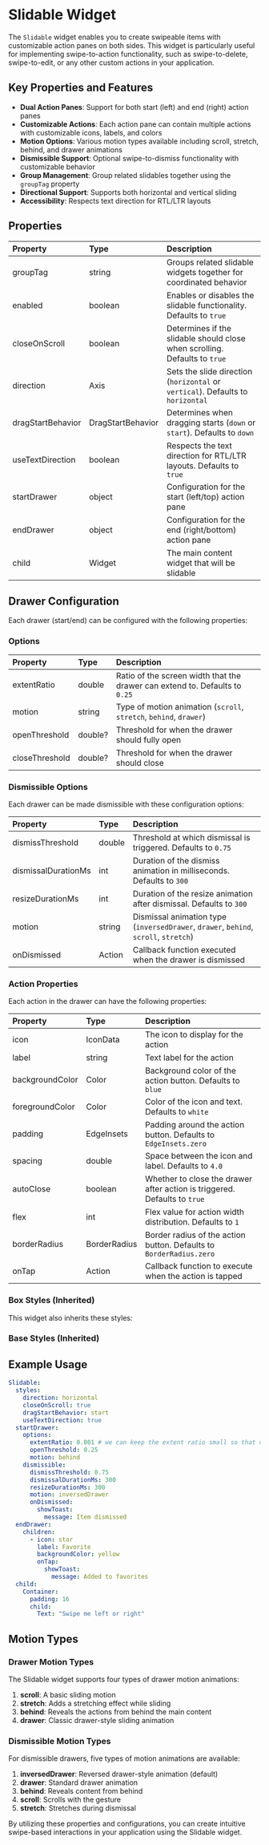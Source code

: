 
# Slidable Widget

The `Slidable` widget enables you to create swipeable items with customizable action panes on both sides. This widget is particularly useful for implementing swipe-to-action functionality, such as swipe-to-delete, swipe-to-edit, or any other custom actions in your application.

## Key Properties and Features

- **Dual Action Panes**: Support for both start (left) and end (right) action panes
- **Customizable Actions**: Each action pane can contain multiple actions with customizable icons, labels, and colors
- **Motion Options**: Various motion types available including scroll, stretch, behind, and drawer animations
- **Dismissible Support**: Optional swipe-to-dismiss functionality with customizable behavior
- **Group Management**: Group related slidables together using the `groupTag` property
- **Directional Support**: Supports both horizontal and vertical sliding
- **Accessibility**: Respects text direction for RTL/LTR layouts

<EnsemblePreview
  appId="e24402cb-75e2-404c-866c-29e6c3dd7992"
  screenId="hDUEQtsqHbuLoegWoyDR"
  height="700px"
/>

## Properties

| Property           | Type              | Description                                                                                     |
| :---------------- | :---------------- | :---------------------------------------------------------------------------------------------- |
| groupTag          | string            | Groups related slidable widgets together for coordinated behavior                               |
| enabled           | boolean           | Enables or disables the slidable functionality. Defaults to `true`                              |
| closeOnScroll     | boolean           | Determines if the slidable should close when scrolling. Defaults to `true`                      |
| direction         | Axis              | Sets the slide direction (`horizontal` or `vertical`). Defaults to `horizontal`                  |
| dragStartBehavior | DragStartBehavior | Determines when dragging starts (`down` or `start`). Defaults to `down`                        |
| useTextDirection  | boolean           | Respects the text direction for RTL/LTR layouts. Defaults to `true`                            |
| startDrawer       | object            | Configuration for the start (left/top) action pane                                              |
| endDrawer         | object            | Configuration for the end (right/bottom) action pane                                            |
| child            | Widget            | The main content widget that will be slidable                                                   |

## Drawer Configuration

Each drawer (start/end) can be configured with the following properties:

### Options

| Property       | Type    | Description                                                                |
| :------------ | :------ | :------------------------------------------------------------------------- |
| extentRatio   | double  | Ratio of the screen width that the drawer can extend to. Defaults to `0.25` |
| motion        | string  | Type of motion animation (`scroll`, `stretch`, `behind`, `drawer`)         |
| openThreshold | double? | Threshold for when the drawer should fully open                            |
| closeThreshold| double? | Threshold for when the drawer should close                                 |

### Dismissible Options

Each drawer can be made dismissible with these configuration options:

| Property            | Type     | Description                                                                |
| :----------------- | :------- | :------------------------------------------------------------------------- |
| dismissThreshold   | double   | Threshold at which dismissal is triggered. Defaults to `0.75`              |
| dismissalDurationMs| int      | Duration of the dismiss animation in milliseconds. Defaults to `300`       |
| resizeDurationMs   | int      | Duration of the resize animation after dismissal. Defaults to `300`        |
| motion             | string   | Dismissal animation type (`inversedDrawer`, `drawer`, `behind`, `scroll`, `stretch`) |
| onDismissed        | Action   | Callback function executed when the drawer is dismissed                     |

### Action Properties

Each action in the drawer can have the following properties:

| Property         | Type     | Description                                                          |
| :-------------- | :------- | :------------------------------------------------------------------- |
| icon            | IconData | The icon to display for the action                                   |
| label           | string   | Text label for the action                                            |
| backgroundColor | Color    | Background color of the action button. Defaults to `blue`            |
| foregroundColor | Color    | Color of the icon and text. Defaults to `white`                      |
| padding         | EdgeInsets| Padding around the action button. Defaults to `EdgeInsets.zero`      |
| spacing         | double   | Space between the icon and label. Defaults to `4.0`                  |
| autoClose       | boolean  | Whether to close the drawer after action is triggered. Defaults to `true` |
| flex           | int      | Flex value for action width distribution. Defaults to `1`             |
| borderRadius    | BorderRadius| Border radius of the action button. Defaults to `BorderRadius.zero`  |
| onTap          | Action   | Callback function to execute when the action is tapped                |

### Box Styles (Inherited)

This widget also inherits these styles:

<BoxStyles />

### Base Styles (Inherited)

<BaseStyles />

## Example Usage

```yaml
Slidable:
  styles:
    direction: horizontal
    closeOnScroll: true
    dragStartBehavior: start
    useTextDirection: true
  startDrawer:
    options:
      extentRatio: 0.001 # we can keep the extent ratio small so that dismissible action looks smooth
      openThreshold: 0.25
      motion: behind
    dismissible:
      dismissThreshold: 0.75
      dismissalDurationMs: 300
      resizeDurationMs: 300
      motion: inversedDrawer
      onDismissed:
        showToast:
          message: Item dismissed
  endDrawer:
    children:
      - icon: star
        label: Favorite
        backgroundColor: yellow
        onTap:
          showToast:
            message: Added to favorites
  child:
    Container:
      padding: 16
      child:
        Text: "Swipe me left or right"
```

## Motion Types

### Drawer Motion Types
The Slidable widget supports four types of drawer motion animations:

1. **scroll**: A basic sliding motion
2. **stretch**: Adds a stretching effect while sliding
3. **behind**: Reveals the actions from behind the main content
4. **drawer**: Classic drawer-style sliding animation

### Dismissible Motion Types
For dismissible drawers, five types of motion animations are available:

1. **inversedDrawer**: Reversed drawer-style animation (default)
2. **drawer**: Standard drawer animation
3. **behind**: Reveals content from behind
4. **scroll**: Scrolls with the gesture
5. **stretch**: Stretches during dismissal

By utilizing these properties and configurations, you can create intuitive swipe-based interactions in your application using the Slidable widget.
